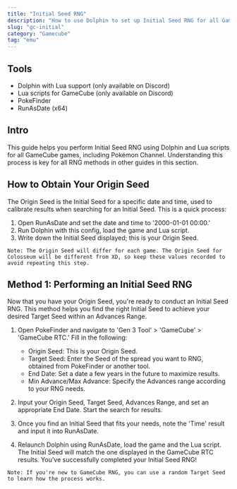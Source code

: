 ```yaml
---
title: "Initial Seed RNG"
description: "How to use Dolphin to set up Initial Seed RNG for all GameCube games."
slug: "gc-initial"
category: "Gamecube"
tag: "emu"
---
```


## Tools

- Dolphin with Lua support (only available on Discord)
- Lua scripts for GameCube (only available on Discord)
- PokeFinder
- RunAsDate (x64)

## Intro

This guide helps you perform Initial Seed RNG using Dolphin and Lua scripts for all GameCube games, including Pokémon Channel. Understanding this process is key for all RNG methods in other guides in this section.

## How to Obtain Your Origin Seed

The Origin Seed is the Initial Seed for a specific date and time, used to calibrate results when searching for an Initial Seed. This is a quick process:

1. Open RunAsDate and set the date and time to '2000-01-01 00:00.'
2. Run Dolphin with this config, load the game and Lua script.
3. Write down the Initial Seed displayed; this is your Origin Seed.

```
Note: The Origin Seed will differ for each game. The Origin Seed for Colosseum will be different from XD, so keep these values recorded to avoid repeating this step.
```

## Method 1: Performing an Initial Seed RNG

Now that you have your Origin Seed, you're ready to conduct an Initial Seed RNG. This method helps you find the right Initial Seed to achieve your desired Target Seed within an Advances Range.

1. Open PokeFinder and navigate to 'Gen 3 Tool' > 'GameCube' > 'GameCube RTC.' Fill in the following:

   - Origin Seed: This is your Origin Seed.
   - Target Seed: Enter the Seed of the spread you want to RNG, obtained from PokeFinder or another tool.
   - End Date: Set a date a few years in the future to maximize results.
   - Min Advance/Max Advance: Specify the Advances range according to your RNG needs.

2. Input your Origin Seed, Target Seed, Advances Range, and set an appropriate End Date. Start the search for results.
3. Once you find an Initial Seed that fits your needs, note the 'Time' result and input it into RunAsDate.
4. Relaunch Dolphin using RunAsDate, load the game and the Lua script. The Initial Seed will match the one displayed in the GameCube RTC results. You've successfully completed your Initial Seed RNG!

```
Note: If you're new to GameCube RNG, you can use a random Target Seed to learn how the process works.
```
